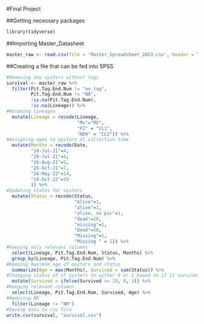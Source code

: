 #Final Project

##Getting necessary packages
```{r message=FALSE, warning=FALSE}
library(tidyverse)
```

##Importing Master_Datasheet
```{r}
master_raw <- read.csv(file = 'Master_Spreadsheet_2023.csv', header = TRUE)
```

##Creating a file that can be fed into SPSS

```{r}
#Removing any oysters without tags
survival <- master_raw %>%
  filter(Pit.Tag.End.Num != "no tag",
         Pit.Tag.End.Num != "NA", 
         !is.na(Pit.Tag.End.Num), 
         !is.na(Lineage)) %>%
#Renaming lineages
  mutate(Lineage = recode(Lineage, 
                          "Mv"="MV",
                          "FI" = "CL1",
                          "NEH" = "CL2")) %>%
#Assigning ages to oysters at collection time
  mutate(Months = recode(Date, 
         "19-Jul-21"=4,
         "28-Jul-21"=4,
         "26-Aug-21"=5,
         "25-Oct-21"=7,
         "24-May-22"=14,
         "19-Oct-22"=19
         )) %>% 
#Updating status for oysters
  mutate(Status = recode(Status,
                         "Alive"=1,
                         "alive"=1,
                         "alive, no pic"=1,
                         "dead"=10,
                         "missing"=1,
                         "Dead"=10,
                         "Missing"=1,
                         "Missing " = 1)) %>%
#Keeping only relevant columns
  select(Lineage, Pit.Tag.End.Num, Status, Months) %>%
  group_by(Lineage, Pit.Tag.End.Num) %>%
#Keeping maximum age of oysters and status
  summarize(Age = max(Months), Survived = sum(Status)) %>%
#Changing status of of oysters to either 0 or 1 based on if it survived
  mutate(Survived = ifelse(Survived >= 10, 0, 1)) %>%
#Keeping relevant columns
  select(Lineage, Pit.Tag.End.Num, Survived, Age) %>%
#Removing NR
  filter(Lineage != "NR")
#Saving data to csv file
write.csv(survival, "survival.csv")
```

